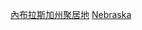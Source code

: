 {{Commons category|Townships in Nebraska}}
{{GeoGroup|level=2}}
{{Category main|內布拉斯加州鎮區列表}}
{{United States topic|prefix=:Category:|suffix=鎮區|navbar=plain|exclude-wdc=y|exclude-ter=y|exclude-isl=y|state=expanded}}

{{Allincluded|內布拉斯加州鎮區|鎮區}}

[[Category:內布拉斯加州聚居地|]]
[[Category:美國各州鎮區|Nebraska]]